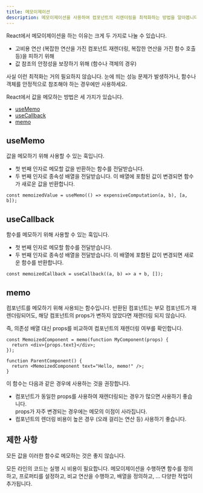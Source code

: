 ```yaml
---
title: 메모이제이션
description: 메모이제이션을 사용하여 컴포넌트의 리렌더링을 최적화하는 방법을 알아봅니다.
---
```


React에서 메모이제이션을 하는 이유는 크게 두 가지로 나눌 수 있습니다.

- 고비용 연산 (복잡한 연산을 가진 컴포넌트 재렌더링, 복잡한 연산을 가진 함수 호출 등)을 피하기 위해
- 값 참조의 안정성을 보장하기 위해 (함수나 객체의 경우)


<Aside type="caution" title="사용 시기">
사실 이런 최적화는 거의 필요하지 않습니다. 눈에 띄는 성능 문제가 발생하거나, 함수나 객체를 안정적으로 참조해야 하는 경우에만 사용하세요.
</Aside>

React에서 값을 메모하는 방법은 세 가지가 있습니다.

- [useMemo](https:/react.dev/reference/react/useMemo)
- [useCallback](https:/react.dev/reference/react/useCallback)
- [memo](https:/react.dev/reference/react/memo)

## useMemo

값을 메모하기 위해 사용할 수 있는 훅입니다.

- 첫 번째 인자로 메모할 값을 반환하는 함수를 전달받습니다.
- 두 번째 인자로 종속성 배열을 전달받습니다. 이 배열에 포함된 값이 변경되면 함수가 새로운 값을 반환합니다.

```tsx
const memoizedValue = useMemo(() => expensiveComputation(a, b), [a, b]);
```

## useCallback

함수를 메모하기 위해 사용할 수 있는 훅입니다.

- 첫 번째 인자로 메모할 함수를 전달받습니다.
- 두 번째 인자로 종속성 배열을 전달받습니다. 이 배열에 포함된 값이 변경되면 새로운 함수를 반환합니다.

```tsx
const memoizedCallback = useCallback((a, b) => a + b, []);
```

## memo

컴포넌트를 메모하기 위해 사용되는 함수입니다. 반환된 컴포넌트는 부모 컴포넌트가 재렌더링되어도, 해당 컴포넌트의 props가 변하지 않았다면 재렌더링 되지 않습니다.

즉, 의존성 배열 대신 props를 비교하여 컴포넌트의 재렌더링 여부를 확인합니다.

```tsx
const MemoizedComponent = memo(function MyComponent(props) {
  return <div>{props.text}</div>;
});

function ParentComponent() {
  return <MemoizedComponent text="Hello, memo!" />;
}
```

이 함수는 다음과 같은 경우에 사용하는 것을 권장합니다.

- 컴포넌트가 동일한 props를 사용하여 재렌더링되는 경우가 많으면 사용하기 좋습니다.
    <Aside type="caution" title="주의">
    props가 자주 변경되는 경우에는 메모의 이점이 사라집니다.
    </Aside>
- 컴포넌트의 렌더링 비용이 높은 경우 (오래 걸리는 연산 등) 사용하기 좋습니다.

## 제한 사항

모든 값을 이러한 함수로 메모하는 것은 좋지 않습니다.

모든 라인의 코드는 실행 시 비용이 필요합니다. 메모이제이션을 수행하면 함수를 정의하고, 프로퍼티를 설정하고, 비교 연산을 수행하고, 배열을 정의하고, ... 다양한 작업이 추가됩니다.
